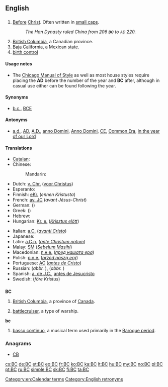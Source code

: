 {{also|b.c.}}
==English==

==={{initialism}}===
{{wikipedia|Before Christ}}
{{infl|en|initialism|head=BC or B.C.}}

# [[before|Before]] [[Christ]]. Often written in [[small caps]].
#: ''The Han Dynasty ruled China from 206 '''<small>BC</small>''' to <small>AD</small> 220.''
# [[British Columbia]], a Canadian province.
# [[Baja California]], a Mexican state.
# [[birth control]]

====Usage notes====
* The [[w:Chicago Manual of Style|Chicago Manual of Style]] as well as most house styles require placing the '''AD''' before the number of the year and '''BC''' after, although in casual use either can be found following the year.

====Synonyms====
* {{sense|before Christ}} [[b.c.]], [[BCE]]

====Antonyms====
* {{sense|before Christ}} [[a.d.]], [[AD]], [[A.D.]], [[anno Domini]], [[Anno Domini]], [[CE]], [[Common Era]], [[in the year of our Lord]]

====Translations====
{{trans-top|before Christ}}
* [[Catalan]]: {{t+|ca|aC}}
* Chinese:
*: Mandarin: {{t|cmn|公元前|tr=gōngyuánqián|sc=Hani}}
* Dutch: [[v. Chr.]] ([[voor Christus]])
* Esperanto: {{t-|eo|a.K.|xs=Esperanto}}
* Finnish: [[eKr.]] (''ennen Kristusta'')
* French: [[av. JC]] (''avant Jésus-Christ'')
* German: {{t|de|v. Chr.}} ({{t|de|vor Christus}})
* Greek: {{t|el|π.Χ.}} ({{t|el|προ Χριστού}})
* Hebrew: {{t+|he|לפנה״ס}}
* Hungarian: [[Kr. e.]] (''[[Krisztus elött]]'')
{{trans-mid}}
* Italian: [[a.C.]] (''[[avanti Cristo]]'')
* Japanese: {{t|ja|紀元前|tr=きげんぜん, kigenzen}}
* Latin: [[a.C.n.]] (''[[ante Christum natum]]'')
* Malay: [[SM]] (''[[Sebelum Masihi]]'')
* Macedonian: [[п.н.е.]] (''[[пред нашата ера]]'')
* Polish: [[p.n.e.]] (''[[przed naszą erą]]'')
* Portuguese: [[AC]] (''[[antes de Cristo]]'')
* Russian: {{t-|ru|до нашей эры|tr=do nášej éry}} (''abbr.'' {{t-|ru|до н. э.}}),  {{t|ru|до Рождества Христова|tr=do Roždestvá Xristóva}} (''abbr.'' {{t-|ru|до Р. Хр.}})
* Spanish: [[a. de J.C.]], [[antes de Jesucristo]]
* Swedish: {{t|sv|f.Kr}} (''före Kristus'')
{{trans-bottom}}

==={{abbreviation}}===
'''BC'''

# [[British Columbia]], a province of [[Canada]].
# {{US|navy}} [[battlecruiser]], a type of warship.

'''bc'''

# [[basso continuo]], a musical term used primarily in the  [[Baroque period]].

===Anagrams===
* [[CB#English|CB]]

[[Category:en:Calendar terms]]
[[Category:English retronyms]]

[[cs:BC]]
[[de:BC]]
[[et:BC]]
[[eo:BC]]
[[fr:BC]]
[[ko:BC]]
[[ka:BC]]
[[lt:BC]]
[[hu:BC]]
[[my:BC]]
[[no:BC]]
[[pl:BC]]
[[pt:BC]]
[[ru:BC]]
[[simple:BC]]
[[sk:BC]]
[[fi:BC]]
[[ta:BC]]